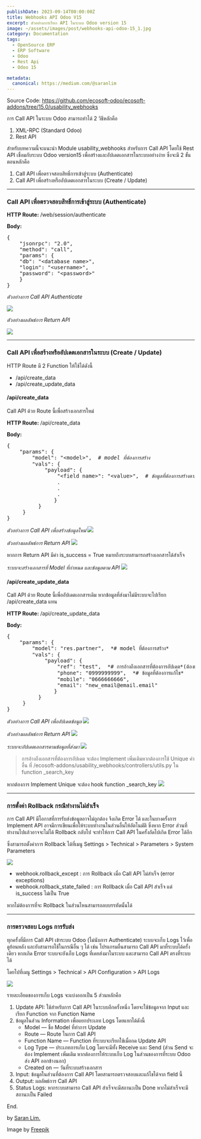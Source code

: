 ```yaml
---
publishDate: 2023-09-14T00:00:00Z
title: Webhooks API Odoo V15
excerpt: ตัวอย่างการเรียก API ในระบบ Odoo version 15
image: ~/assets/images/post/webhooks-api-odoo-15_1.jpg
category: Documentation
tags:
  - OpenSource ERP
  - ERP Software
  - Odoo
  - Rest Api
  - Odoo 15

metadata:
  canonical: https://medium.com/@saranlim
---
```


Source Code: https://github.com/ecosoft-odoo/ecosoft-addons/tree/15.0/usability_webhooks

การ Call API ในระบบ Odoo สามารถทำได้ 2 วิธีหลักคือ

1. XML-RPC (Standard Odoo)
2. Rest API

สำหรับบทความนี้จะแนะนำ Module usability_webhooks สำหรับการ Call API โดยใช้ Rest API เชื่อมกับระบบ Odoo version15 เพื่อสร้างและอัปเดตเอกสารในระบบอย่างง่าย ซึ่งจะมี 2 ขั้นตอนหลักคือ

1. Call API เพื่อตรวจสอบสิทธิ์การเข้าสู่ระบบ (Authenticate)
2. Call API เพื่อสร้างหรืออัปเดตเอกสารในระบบ (Create / Update)

---

### Call API เพื่อตรวจสอบสิทธิ์การเข้าสู่ระบบ (Authenticate)

**HTTP Route:** /web/session/authenticate

**Body:**

<pre>
&lbrace;
    "jsonrpc": "2.0",
    "method": "call",
    "params": &lbrace;
    "db": "&lt;database name&gt;",
    "login": "&lt;username&gt;",
    "password": "&lt;password&gt;"
   &emsp;&rbrace;
&rbrace;
</pre>

*ตัวอย่างการ Call API Authenticate*

<img src="https://miro.medium.com/v2/resize:fit:1400/format:webp/1*QUH7OYxeTep3vE8Lo0Im1w.png">
</img>

*ตัวอย่างผลลัพธ์การ Return API*

<img src="https://miro.medium.com/v2/resize:fit:770/1*jgVEX1c9nqyRTUxXAheKHg.png">
</img>

---

### Call API เพื่อสร้างหรืออัปเดตเอกสารในระบบ (Create / Update)

HTTP Route มี 2 Function ให้ใช้ได้ดังนี้

* /api/create_data
* /api/create_update_data

#### /api/create_data

Call API ด้วย Route นี้เพื่อสร้างเอกสารใหม่

**HTTP Route:** /api/create_data

**Body:**

<pre>
&lbrace;
    "params": &lbrace;
        "model": "&lt;model&gt;",  <i># model ที่ต้องการสร้าง</i>
        "vals": &lbrace;
            "payload": &lbrace;
                "&lt;field name&gt;": "&lt;value&gt;",  <i># ข้อมูลที่ต้องการสร้างตามชื่อ field odoo</i>
                .
                .
                .
            &emsp;&emsp;&emsp;&rbrace;
        &emsp;&emsp;&rbrace;
    &emsp;&rbrace;
&rbrace;
</pre>

*ตัวอย่างการ Call API เพื่อสร้างข้อมูลใหม่*
<img src="https://miro.medium.com/v2/resize:fit:770/1*EUspSIl8ycDs76MF-9CMyg.png">
</img>

*ตัวอย่างผลลัพธ์การ Return API*
<img src="https://miro.medium.com/v2/resize:fit:770/1*Xoz7KaWdEeVDH3PzvyxK3g.png">
</img>

หากการ Return API มีค่า is_success = True หมายถึงระบบสามารถสร้างเอกสารได้สำเร็จ

*ระบบจะสร้างเอกสารที่ Model ที่กำหนด และข้อมูลตาม API*
<img src="https://miro.medium.com/v2/resize:fit:786/format:webp/1*Vysovu3q2wvpVofzFpSTkA.png">
</img>


#### /api/create_update_data

Call API ด้วย Route นี้เพื่ออัปเดตเอกสารเดิม หากข้อมูลที่ส่งมาไม่มีระบบจะไปเรียก /api/create_data แทน

**HTTP Route:** /api/create_update_data

**Body:**
<pre>
&lbrace;
    "params": &lbrace;
        "model": "res.partner",  *# model ที่ต้องการสร้าง*
        "vals": &lbrace;
            "payload": &lbrace;
                "ref": "test",  *# การอ้างถึงเอกสารที่ต้องการอัปเดต*(ต้องเป็น Unique)*
                "phone": "0999999999",  *# ข้อมูลที่ต้องการแก้ไข*
                "mobile": "0666666666",
                "email": "new_email@email.email"
            &emsp;&emsp;&emsp;&rbrace;
        &emsp;&emsp;&rbrace;
    &emsp;&rbrace;
&rbrace;
</pre>

*ตัวอย่างการ Call API เพื่ออัปเดตข้อมูล*
<img src="https://miro.medium.com/v2/resize:fit:786/format:webp/1*3AWC-6TevCkWdMaJ-7u-hg.png">
</img>

*ตัวอย่างผลลัพธ์การ Return API*
<img src="https://miro.medium.com/v2/resize:fit:786/format:webp/1*N5MmLdlGz8sctdZSIdvC5Q.png">
</img>

*ระบบจะอัปเดตเอกสารตามข้อมูลที่ส่งมา*
<img src="https://miro.medium.com/v2/resize:fit:786/format:webp/1*Thfp_uNO4OC-OH647jWFYA.png">
</img>

>การอ้างถึงเอกสารที่ต้องการอัปเดต จะต้อง Implement เพิ่มเติมหากต้องการใช้ Unique ค่าอื่น ที่ /ecosoft-addons/usability_webhooks/controllers/utils.py ใน function _search_key

หากต้องการ Implement Unique จะต้อง hook function _search_key
<img src="https://miro.medium.com/v2/resize:fit:786/format:webp/1*cSlIOTiIF4t7_AI6GLc6HQ.png">
</img>

---

### การตั้งค่า Rollback กรณีทำงานไม่สำเร็จ

การ Call API มีโอกาสที่การรับส่งข้อมูลอาจไม่ถูกต้อง จึงเกิด Error ได้ และในบางครั้งการ Implement API อาจมีการเขียนเพื่อให้ระบบทำงานในส่วนอื่นให้อัตโนมัติ ซึ่งหาก Error ส่วนที่ทำงานไปแล้วอาจจะไม่ได้ Rollback กลับไป จะทำให้การ Call API ในครั้งถัดไปเกิด Error ได้อีก 

ซึ่งสามารถตั้งค่าการ Rollback ได้ที่เมนู Settings > Technical > Parameters > System Parameters

<img src="https://miro.medium.com/v2/resize:fit:1100/format:webp/1*JmGou6Uj2TYQQ6s8XOCFiA.png">
</img>

* webhook.rollback_except : การ Rollback เมื่อ Call API ไม่สำเร็จ (error exceptions)
* webhook.rollback_state_failed : การ Rollback เมื่อ Call API สำเร็จ แต่ is_success ไม่เป็น True

หากไม่ต้องการที่จะ Rollback ในส่วนไหนสามารถลบบรรทัดนั้นได้

---

### การตรวจสอบ Logs การรับส่ง

ทุกครั้งที่มีการ Call API เข้าระบบ Odoo (ไม่นับการ Authenticate) ระบบจะเก็บ Logs ไว้เพื่อดูย้อนหลัง และยังสามารถใช้ในกรณีอื่น ๆ ได้ เช่น โปรแกรมอื่นสามารถ Call API มาที่ระบบได้ครั้งเดียว หากเกิด Error ระบบจะยังเก็บ Logs ที่เคยส่งมาในระบบ และสามารถ Call API ตรงที่ระบบได้ 

โดยไปที่เมนู Settings > Technical > API Configuration > API Logs

<img src="https://miro.medium.com/v2/resize:fit:1100/format:webp/1*9YEPZn1SWYwLnjOCX7Z30Q.png">
</img>

รายละเอียดของการเก็บ Logs จะแบ่งออกเป็น 5 ส่วนหลักคือ

1. Update API: ใช้สำหรับการ Call API ในระบบอีกครั้งหนึ่ง โดยจะใช้ข้อมูลจาก Input และเรียก Function จาก Function Name
2. ข้อมูลในส่วน Information เพื่อแยกประเภท Logs โดยแยกได้ดังนี้
    - Model — ชื่อ Model ที่ทำการ Update
    - Route — Route ในการ Call API
    - Function Name — Function ที่ระบบจะเรียกใช้เมื่อกด Update API
    - Log Type — ประเภทการเก็บ Log โดยจะมีทั้ง Receive และ Send (ส่วน Send จะต้อง Implement เพิ่มเติม หากต้องการให้ระบบเก็บ Log ในส่วนของการที่ระบบ Odoo ส่ง API ออกข้างนอก)
    - Created on — วันที่ระบบสร้างเอกสาร
3. Input: ข้อมูลในส่วนที่ต้องการ Call API โดยสามารถตรวจสอบและแก้ไขได้จาก field นี้
4. Output: ผลลัพธ์การ Call API
5. Status Logs: หากระบบสามารถ Call API สำเร็จจะมีสถานะเป็น Done หากไม่สำเร็จจะมีสถานะเป็น Failed

End.

by <a href="https://medium.com/@saranlim">Saran Lim.</a>

Image by <a href="https://www.freepik.com/free-photo/enterprise-resource-planning-holographic-interface_18098381.htm#query=rest%20api&position=27&from_view=keyword&track=ais">Freepik</a>

